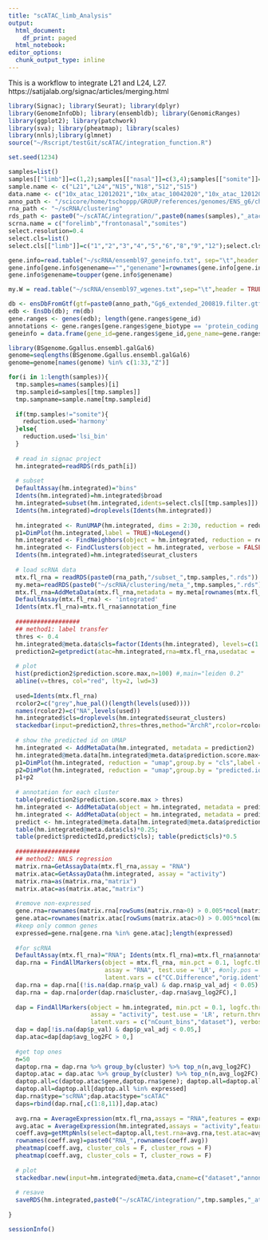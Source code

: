 ```yaml
---
title: "scATAC_limb_Analysis"
output: 
  html_document:
    df_print: paged
  html_notebook:
editor_options:
  chunk_output_type: inline
--- 
```

This is a workflow to integrate L21 and L24, L27.
https://satijalab.org/signac/articles/merging.html

```r
library(Signac); library(Seurat); library(dplyr)
library(GenomeInfoDb); library(ensembldb); library(GenomicRanges)
library(ggplot2); library(patchwork)
library(sva); library(pheatmap); library(scales)
library(nnls);library(glmnet)
source("~/Rscript/testGit/scATAC/integration_function.R")

set.seed(1234)
```

```r
samples=list()
samples[["limb"]]=c(1,2);samples[["nasal"]]=c(3,4);samples[["somite"]]=c(5,6)
sample.name <- c("L21","L24","N15","N18","S12","S15")
data.name <- c("10x_atac_12012021","10x_atac_10042020","10x_atac_12012021","10x_atac_10042020","10x_atac_12012021","10x_atac_12012021")
anno_path <- "/scicore/home/tschoppp/GROUP/references/genomes/ENS_g6/chicken_Gg6_atac_pre/"
rna_path <- "~/scRNA/clustering"
rds_path <- paste0("~/scATAC/integration/",paste0(names(samples),"_atac_integrated010721.rds"))
scrna.name = c("forelimb","frontonasal","somites")
select.resolution=0.4
select.cls=list()
select.cls[["limb"]]=c("1","2","3","4","5","6","8","9","12");select.cls[["nasal"]]=c("2","3","4");select.cls[["somite"]]=c("1")

gene.info=read.table("~/scRNA/ensembl97_geneinfo.txt", sep="\t",header = TRUE,row.names = 1,stringsAsFactors = FALSE)
gene.info[gene.info$genename=="","genename"]=rownames(gene.info[gene.info$genename=="",])
gene.info$genename=toupper(gene.info$genename)

my.W = read.table("~/scRNA/ensembl97_wgenes.txt",sep="\t",header = TRUE,row.names = 1,stringsAsFactors = FALSE)

db <- ensDbFromGtf(gtf=paste0(anno_path,"Gg6_extended_200819.filter.gtf"), organism = "Gallus_gallus", genomeVersion = "GRCg6a", version = 97)
edb <- EnsDb(db); rm(db)
gene.ranges <- genes(edb); length(gene.ranges$gene_id)
annotations <- gene.ranges[gene.ranges$gene_biotype == 'protein_coding', ]
geneinfo = data.frame(gene_id=gene.ranges$gene_id,gene_name=gene.ranges$gene_name)

library(BSgenome.Ggallus.ensembl.galGal6)
genome=seqlengths(BSgenome.Ggallus.ensembl.galGal6)
genome=genome[names(genome) %in% c(1:33,"Z")]
```

```r
for(i in 1:length(samples)){
  tmp.samples=names(samples)[i]
  tmp.sampleid=samples[[tmp.samples]]
  tmp.sampname=sample.name[tmp.sampleid]
  
  if(tmp.samples!="somite"){
    reduction.used='harmony'
  }else{
    reduction.used='lsi_bin'
  }
  
  # read in signac project
  hm.integrated=readRDS(rds_path[i])
  
  # subset
  DefaultAssay(hm.integrated)="bins"
  Idents(hm.integrated)=hm.integrated$broad
  hm.integrated=subset(hm.integrated,idents=select.cls[[tmp.samples]])
  Idents(hm.integrated)=droplevels(Idents(hm.integrated))
  
  hm.integrated <- RunUMAP(hm.integrated, dims = 2:30, reduction = reduction.used)
  p1=DimPlot(hm.integrated,label = TRUE)+NoLegend()
  hm.integrated <- FindNeighbors(object = hm.integrated, reduction = reduction.used, dims = 2:30)
  hm.integrated <- FindClusters(object = hm.integrated, verbose = FALSE, algorithm = 4, resolution = select.resolution, random.seed = 1234)
  Idents(hm.integrated)=hm.integrated$seurat_clusters
  
  # load scRNA data
  mtx.fl_rna = readRDS(paste0(rna_path,"/subset_",tmp.samples,".rds"))
  my.meta=readRDS(paste0("~/scRNA/clustering/meta_",tmp.samples,".rds"))
  mtx.fl_rna=AddMetaData(mtx.fl_rna,metadata = my.meta[rownames(mtx.fl_rna@meta.data),])
  DefaultAssay(mtx.fl_rna) <- 'integrated'
  Idents(mtx.fl_rna)=mtx.fl_rna$annotation_fine
  
  ##################
  ## method1: label transfer
  thres <- 0.4
  hm.integrated@meta.data$cls=factor(Idents(hm.integrated), levels=c(1:max(as.numeric(Idents(hm.integrated)))))
  prediction2=getpredict(atac=hm.integrated,rna=mtx.fl_rna,usedatac = 'activity_combat', usedrna = 'integrated',embed.transfer=reduction.used)
  
  # plot
  hist(prediction2$prediction.score.max,n=100) #,main="leiden 0.2"
  abline(v=thres, col="red", lty=2, lwd=3)
  
  used=Idents(mtx.fl_rna)
  rcolor2=c("grey",hue_pal()(length(levels(used))))
  names(rcolor2)=c("NA",levels(used))
  hm.integrated$cls=droplevels(hm.integrated$seurat_clusters)
  stackedbar(input=prediction2,thres=thres,method="ArchR",rcolor=rcolor2)
  
  # show the predicted id on UMAP
  hm.integrated <- AddMetaData(hm.integrated, metadata = prediction2)
  hm.integrated@meta.data[hm.integrated@meta.data$prediction.score.max<thres,"predicted.id"]="NA"
  p1=DimPlot(hm.integrated, reduction = "umap",group.by = "cls",label = T)+NoLegend()
  p2=DimPlot(hm.integrated, reduction = "umap",group.by = "predicted.id",cols = rcolor2)
  p1+p2
  
  # annotation for each cluster
  table(prediction2$prediction.score.max > thres)
  hm.integrated <- AddMetaData(object = hm.integrated, metadata = prediction2$predicted.id,col.name = "predictedId")
  hm.integrated <- AddMetaData(object = hm.integrated, metadata = prediction2$prediction.score.max,col.name = "predictionScoreMax")
  predict <- hm.integrated@meta.data[hm.integrated@meta.data$predictionScoreMax > thres,]
  table(hm.integrated@meta.data$cls)*0.25; 
  table(predict$predictedId,predict$cls); table(predict$cls)*0.5
  
  ##################
  ## method2: NNLS regression
  matrix.rna=GetAssayData(mtx.fl_rna,assay = "RNA")
  matrix.atac=GetAssayData(hm.integrated, assay = "activity")
  matrix.rna=as(matrix.rna,"matrix")
  matrix.atac=as(matrix.atac,"matrix")
  
  #remove non-expressed
  gene.rna=rownames(matrix.rna[rowSums(matrix.rna>0) > 0.005*ncol(matrix.rna),]);length(gene.rna)
  gene.atac=rownames(matrix.atac[rowSums(matrix.atac>0) > 0.005*ncol(matrix.atac),]);length(gene.atac)
  #keep only common genes
  expressed=gene.rna[gene.rna %in% gene.atac];length(expressed)
  
  #for scRNA
  DefaultAssay(mtx.fl_rna)="RNA"; Idents(mtx.fl_rna)=mtx.fl_rna$annotation_fine
  dap.rna = FindAllMarkers(object = mtx.fl_rna, min.pct = 0.1, logfc.threshold =  0.25, 
                           assay = "RNA", test.use = 'LR', #only.pos = T, 
                           latent.vars = c("CC.Difference","orig.ident"), return.thresh = 0.05,verbose = F)
  dap.rna = dap.rna[(!is.na(dap.rna$p_val) & dap.rna$p_val_adj < 0.05) & dap.rna$avg_log2FC>0,]
  dap.rna = dap.rna[order(dap.rna$cluster,-dap.rna$avg_log2FC),]
  
  dap = FindAllMarkers(object = hm.integrated, min.pct = 0.1, logfc.threshold =  0.25,
                       assay = "activity", test.use = 'LR', return.thresh = 0.05, #only.pos = T, 
                       latent.vars = c("nCount_bins","dataset"), verbose = F)
  dap = dap[!is.na(dap$p_val) & dap$p_val_adj < 0.05,]
  dap.atac=dap[dap$avg_log2FC > 0,]
  
  #get top ones
  n=50
  daptop.rna = dap.rna %>% group_by(cluster) %>% top_n(n,avg_log2FC)
  daptop.atac = dap.atac %>% group_by(cluster) %>% top_n(n,avg_log2FC)
  daptop.all=c(daptop.atac$gene,daptop.rna$gene); daptop.all=daptop.all[!duplicated(daptop.all)]
  daptop.all=daptop.all[daptop.all %in% expressed]
  dap.rna$type="scRNA";dap.atac$type="scATAC"
  daps=rbind(dap.rna[,c(1:8,11)],dap.atac)
  
  avg.rna = AverageExpression(mtx.fl_rna,assays = "RNA",features = expressed)[["RNA"]]
  avg.atac = AverageExpression(hm.integrated,assays = "activity",features = expressed)[["activity"]]
  coeff.avg=getMtpNnls(select=daptop.all,test.rna=avg.rna,test.atac=avg.atac,norm=F)
  rownames(coeff.avg)=paste0("RNA_",rownames(coeff.avg))
  pheatmap(coeff.avg, cluster_cols = F, cluster_rows = F)
  pheatmap(coeff.avg, cluster_cols = T, cluster_rows = F)
  
  # plot
  stackedbar.new(input=hm.integrated@meta.data,cname=c("dataset","annonew"))
  
  # resave
  saveRDS(hm.integrated,paste0("~/scATAC/integration/",tmp.samples,"_atac_intgtFine",format(Sys.Date(), "%d%m%y"),".rds"))
  
}

```

```r
sessionInfo()
```



